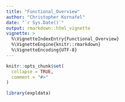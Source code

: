 ```yaml
---
title: "Functional_Overview"
author: "Christopher Kornafel"
date: "`r Sys.Date()`"
output: rmarkdown::html_vignette
vignette: >
  %\VignetteIndexEntry{Functional_Overview}
  %\VignetteEngine{knitr::rmarkdown}
  %\VignetteEncoding{UTF-8}
---
```


```r
knitr::opts_chunk$set(
  collapse = TRUE,
  comment = "#>"
)
```

```r
library(expldata)
```

```r

```




